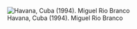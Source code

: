 # {-}


<p>&nbsp;</p>


![Havana, Cuba (1994). Miguel Rio Branco](C:\\Users\\Adelson\\Desktop\\bd vacinas\\relatorios\\vigvac\\docs\\par42150-overlay.jpg)


<p>&nbsp;</p>